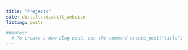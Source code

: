 ```yaml
---
title: "Projects"
site: distill::distill_website
listing: posts

##Notes:
  # To create a new blog post, use the command create_post("title")
---
```


